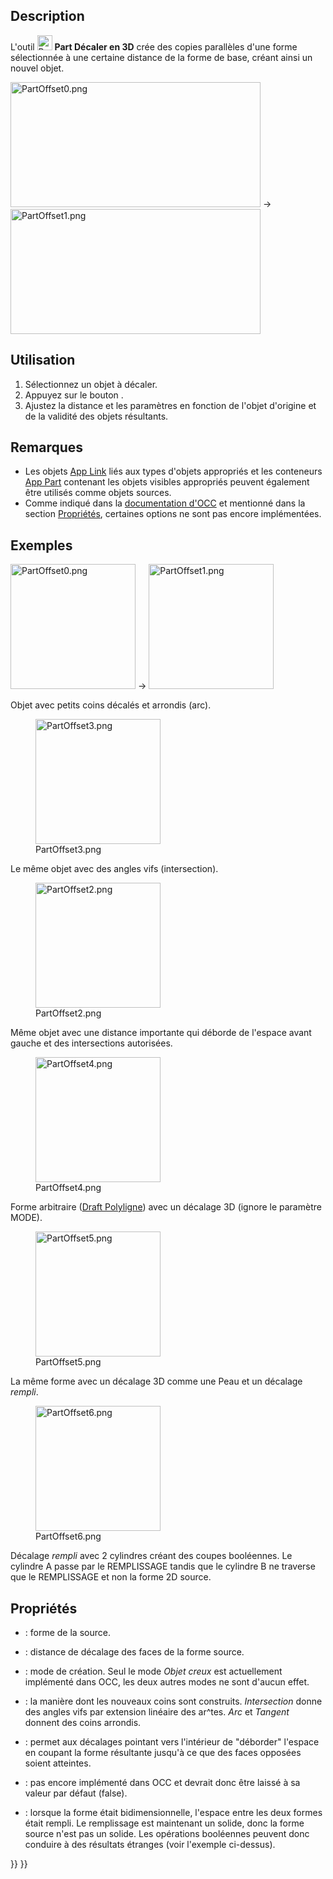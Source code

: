 <languages/>

{{Docnav/fr
|[[Part_CrossSections/fr|Coupes]]
|[[Part_Offset2D/fr|Décaler en 2D]]
|[[Part_Workbench/fr|Atelier Part]]
|IconL=Part_CrossSections.svg
|IconR=Part_Offset2D.svg
|IconC=Workbench_Part.svg
}}

{{GuiCommand/fr
|Name=Part Offset
|Name/fr=Part Décaler en 3D
|MenuLocation=Part → Décaler en 3D...
|Workbenches=[[Part_Workbench/fr|Part]]
|SeeAlso=[[Part_Thickness/fr|Part Évider]], [[Part_Offset2D/fr|Part Décaler en 2D]]
}}

==Description==

L'outil [[Image:Part_Offset.svg|24px]] '''Part Décaler en 3D''' crée des copies parallèles d'une forme sélectionnée à une certaine distance de la forme de base, créant ainsi un nouvel objet.

[[Image:PartOffset0.png|400x200px]]  →  [[Image:PartOffset1.png|400x200px]]

<span id="Usage"></span>
==Utilisation==

<div class="mw-translate-fuzzy">
# Sélectionnez un objet à décaler.
# Appuyez sur le bouton {{Button|[[Image:Part_Offset.svg|16px]] [[Part_Offset/fr|Décaler en 3D]]}}.
# Ajustez la distance et les paramètres en fonction de l'objet d'origine et de la validité des objets résultants.
</div>

<span id="Notes"></span>
==Remarques==

* Les objets [[App_Link/fr|App Link]] liés aux types d'objets appropriés et les conteneurs [[App_Part/fr|App Part]] contenant les objets visibles appropriés peuvent également être utilisés comme objets sources. {{Version/fr|0.20}}
* Comme indiqué dans la [https://dev.opencascade.org/doc/refman/html/class_b_rep_offset_a_p_i___make_offset_shape.html#a173d06428d1cdeea1c4f38fd6f80043c documentation d'OCC] et mentionné dans la section [[#Propriétés|Propriétés]], certaines options ne sont pas encore implémentées.

<span id="Examples"></span>
==Exemples==

[[Image:PartOffset0.png|x200px]]  →  [[Image:PartOffset1.png|x200px]]

Objet avec petits coins décalés et arrondis (arc).

[[Image:PartOffset3.png|x200px]] 

Le même objet avec des angles vifs (intersection).

[[Image:PartOffset2.png|x200px]] 

Même objet avec une distance importante qui déborde de l'espace avant gauche et des intersections autorisées.

[[Image:PartOffset4.png|x200px]] 

Forme arbitraire ([[Draft_Wire/fr|Draft Polyligne]]) avec un décalage 3D (ignore le paramètre MODE).

[[Image:PartOffset5.png|x200px]] 

La même forme avec un décalage 3D comme une Peau et un décalage ''rempli''.

[[Image:PartOffset6.png|x200px]] 

Décalage ''rempli'' avec 2 cylindres créant des coupes booléennes. Le cylindre A passe par le REMPLISSAGE tandis que le cylindre B ne traverse que le REMPLISSAGE et non la forme 2D source.

<span id="Properties"></span>
==Propriétés== 

{{Properties_Title|Offset}}

* {{PropertyData|Source}} : forme de la source.
* {{PropertyData|Value}} : distance de décalage des faces de la forme source.
* {{PropertyData|Mode}} : mode de création. Seul le mode ''Objet creux'' est actuellement implémenté dans OCC, les deux autres modes ne sont d'aucun effet.
* {{PropertyData|Join}} : la manière dont les nouveaux coins sont construits. ''Intersection'' donne des angles vifs par extension linéaire des ar^tes. ''Arc'' et ''Tangent'' donnent des coins arrondis.

* {{PropertyData|Intersection}} : permet aux décalages pointant vers l'intérieur de "déborder" l'espace en coupant la forme résultante jusqu'à ce que des faces opposées soient atteintes.
* {{PropertyData|Self Intersection}} : pas encore implémenté dans OCC et devrait donc être laissé à sa valeur par défaut (false).
* {{PropertyData|Fill Offset}} : lorsque la forme était bidimensionnelle, l'espace entre les deux formes était rempli. Le remplissage est maintenant un solide, donc la forme source n'est pas un solide. Les opérations booléennes peuvent donc conduire à des résultats étranges (voir l'exemple ci-dessus).


{{Docnav/fr
|[[Part_CrossSections/fr|Coupes]]
|[[Part_Offset2D/fr|Décaler en 2D]]
|[[Part_Workbench/fr|Atelier Part]]
|IconL=Part_CrossSections.svg
|IconR=Part_Offset2D.svg
|IconC=Workbench_Part.svg
}}

{{Part_Tools_navi{{#translation:}}}}
{{Userdocnavi{{#translation:}}}}